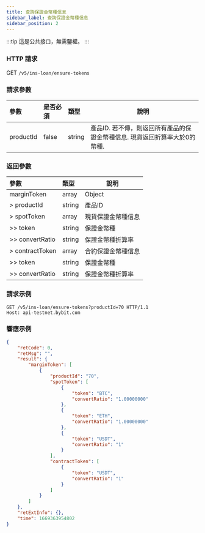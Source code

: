 ```yaml
---
title: 查詢保證金幣種信息
sidebar_label: 查詢保證金幣種信息
sidebar_position: 2
---
```

:::tip
這是公共接口，無需鑒權。
:::

### HTTP 請求
GET `/v5/ins-loan/ensure-tokens`

### 請求參數
| 參數 | 是否必須 | 類型 | 說明|
|:----- |:-------|:-----|------ |
|productId | false | string	| 產品ID. 若不傳，則返回所有產品的保證金幣種信息. 現貨返回折算率大於0的幣種. |

### 返回參數
| 參數 | 類型 | 說明|
|:----- |:-----|----- |
|marginToken |array	| Object |
|> productId |string | 產品ID |
|> spotToken |array	| 現貨保證金幣種信息 |
|>> token |string | 保證金幣種 |
|>> convertRatio |string | 保證金幣種折算率 |
|> contractToken |array	| 合約保證金幣種信息 |
|>> token |string | 保證金幣種 |
|>> convertRatio |string |保證金幣種折算率 |

### 請求示例

```http
GET /v5/ins-loan/ensure-tokens?productId=70 HTTP/1.1
Host: api-testnet.bybit.com
```

### 響應示例

```json
{
    "retCode": 0,
    "retMsg": "",
    "result": {
        "marginToken": [
            {
                "productId": "70",
                "spotToken": [
                    {
                        "token": "BTC",
                        "convertRatio": "1.00000000"
                    },
                    {
                        "token": "ETH",
                        "convertRatio": "1.00000000"
                    },
                    {
                        "token": "USDT",
                        "convertRatio": "1"
                    }
                ],
                "contractToken": [
                    {
                        "token": "USDT",
                        "convertRatio": "1"
                    }
                ]
            }
        ]
    },
    "retExtInfo": {},
    "time": 1669363954802
}
```

